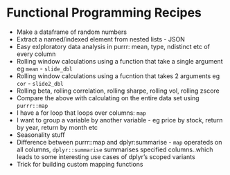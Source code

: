# Functional Programming Recipes

- Make a dataframe of random numbers
- Extract a named/indexed element from nested lists - JSON
- Easy exlploratory data analysis in purrr: mean, type, ndistinct etc of every column
- Rolling window calculations using a function that take a single argument eg `mean` - `slide_dbl`
- Rolling window calculations using a fucntion that takes 2 arguments eg `cor` - `slide2_dbl`
- Rolling beta, rolling correlation, rolling sharpe, rolling vol, rolling zscore
- Compare the above with calculating on the entire data set using `purrr::map`
- I have a for loop that loops over columns: `map`
- I want to group a variable by another variable - eg price by stock, return by year, return by month etc
- Seasonality stuff
- Difference between purrr::map and dplyr:summarise - `map` operateds on all columns, `dplyr::summarise` summarises specified columns..which leads to some interesting use cases of dplyr's scoped variants
- Trick for building custom mapping functions
